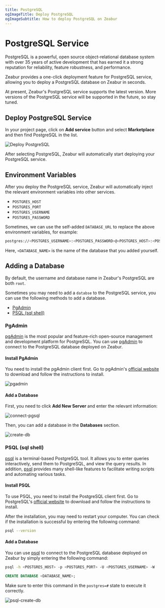 ```yaml
---
title: PostgreSQL
ogImageTitle: Deploy PostgreSQL
ogImageSubtitle: How to deploy PostgreSQL on Zeabur
---
```



# PostgreSQL Service

PostgreSQL is a powerful, open source object-relational database system with over 35 years of active development that has earned it a strong reputation for reliability, feature robustness, and performance.

Zeabur provides a one-click deployment feature for PostgreSQL service, allowing you to deploy a PostgreSQL database on Zeabur in seconds.

<Callout type="info" emoji="ℹ️">
  At present, Zeabur's PostgreSQL service supports the latest version. More
  versions of the PostgreSQL service will be supported in the future, so stay
  tuned.
</Callout>

## Deploy PostgreSQL Service

In your project page, click on **Add service** button and select **Marketplace** and then find PostgreSQL in the list.

![Deploy PostgreSQL](/marketplace/postgresql/deploy.png)

After selecting PostgreSQL, Zeabur will automatically start deploying your PostgreSQL service.

## Environment Variables

After you deploy the PostgreSQL service, Zeabur will automatically inject the relevant environment variables into other services.

- `POSTGRES_HOST`
- `POSTGRES_PORT`
- `POSTGRES_USERNAME`
- `POSTGRES_PASSWORD`

Sometimes, we can use the self-added `DATABASE_URL` to replace the above environment variables, for example:

```bash copy
postgres://<POSTGRES_USERNAME>:<POSTGRES_PASSWORD>@<POSTGRES_HOST>:<POSTGRES_PORT>/<DATABASE_NAME>
```

Here, `<DATABASE_NAME>` is the name of the database that you added yourself.

## Adding a Database

By default, the username and database name in Zeabur's PostgreSQL are both `root`.

Sometimes you may need to add a `databse` to the PostgreSQL service, you can use the following methods to add a database.

- [PgAdmin](#pgadmin)
- [PSQL (sql shell)](#psql-sql-shell)

### PgAdmin

[pgAdmin](https://www.pgadmin.org/) is the most popular and feature-rich open-source management and development platform for PostgreSQL. You can use [pgAdmin](https://www.pgadmin.org/) to connect to the PostgreSQL database deployed on Zeabur.

#### Install PgAdmin

You need to install the pgAdmin client first. Go to pgAdmin's [official website](https://www.pgadmin.org/download/) to download and follow the instructions to install.

![pgadmin](/databases/pgsql/pgadmin.jpg)

#### Add a Database

First, you need to click **Add New Server** and enter the relevant information:

![connect-pgsql](/databases/pgsql/connect-pgsql.png)

Then, you can add a database in the **Databases** section.

![create-db](/databases/pgsql/create-db.png)

### PSQL (sql shell)

[psql](https://www.postgresql.org/docs/current/app-psql.html) is a terminal-based PostgreSQL tool. It allows you to enter queries interactively, send them to PostgreSQL, and view the query results. In addition, [psql](https://www.postgresql.org/docs/current/app-psql.html) provides many shell-like features to facilitate writing scripts and automating various tasks.

#### Install PSQL

To use PSQL, you need to install the PostgreSQL client first. Go to PostgreSQL's [official website](https://www.postgresql.org/download/) to download and follow the instructions to install.

After the installation, you may need to restart your computer. You can check if the installation is successful by entering the following command:

```bash copy
psql --version
```

#### Add a Database

You can use [psql](https://www.postgresql.org/docs/current/app-psql.html) to connect to the PostgreSQL database deployed on Zeabur by simply entering the following command:

```bash copy
psql -h <POSTGRES_HOST> -p <POSTGRES_PORT> -U <POSTGRES_USERNAME> -W
```

```sql copy
CREATE DATABASE <DATABASE_NAME>;
```

Make sure to enter this command in the `postgres=#` state to execute it correctly.

![psql-create-db](/databases/pgsql/psql-create-db.png)
